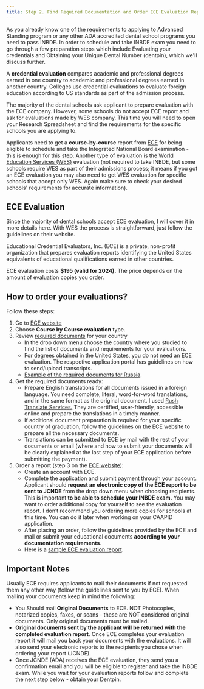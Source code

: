 ```yaml
---
title: Step 2. Find Required Documentation and Order ECE Evaluation Reports
---
```


<Aside>
  As you already know one of the requirements to applying to Advanced Standing program or any other
  ADA accredited dental school programs you need to pass INBDE. In order to schedule and take INBDE
  exam you need to go through a few preparation steps which include Evaluating your credentials and
  Obtaining your Unique Dental Number (dentpin), which we'll discuss further.
</Aside>

A **credential evaluation** compares academic and professional degrees earned in
one country to academic and professional degrees earned in another country.
Colleges use credential evaluations to evaluate foreign education according to
US standards as part of the admission process.

The majority of the dental schools ask applicant to prepare evaluation with the
ECE company. However, some schools do not accept ECE report and ask for
evaluations made by WES company. This time you will need to open your Research
Spreadsheet and find the requirements for the specific schools you are applying
to.

Applicants need to get a **course-by-course** report from
[ECE](https://www.ece.org/) for being eligible to schedule and take the
Integrated National Board examination - this is enough for this step. Another
type of evaluation is the [World Education Services (WES)](https://www.wes.org/)
evaluation (not required to take INBDE, but some schools require WES as part of
their admissions process; it means if you got an ECE evaluation you may also
need to get WES evaluation for specific schools that accept only WES. Again make
sure to check your desired schools' requirements for accurate information).

## ECE Evaluation

Since the majority of dental schools accept ECE evaluation, I will cover it in
more details here. With WES the process is straightforward, just follow the
guidelines on their website.

Educational Credential Evaluators, Inc. (ECE) is a private, non-profit
organization that prepares evaluation reports identifying the United States
equivalents of educational qualifications earned in other countries.

ECE evaluation costs **$195 (valid for 2024).** The price depends on the
amount of evaluation copies you order.

## How to order your evaluations?

Follow these steps:

1. Go to [ECE website]({{official.ece}}/US-Institutions)
2. Choose **Course by Course evaluation** type.
3. Review [required
   documents]({{official.ece}}/Documentation-Requirements)
   for your country
   - In the drop down menu choose the country where you studied to find the list
     of documents and requirements for your evaluations.
   - For degrees obtained in the United States, you do not need an ECE
     evaluation. The respective application portal has guidelines on how to
     send/upload transcripts.
   - [Example of the required documents for
     Russia](https://accounts.ece.org/DocumentRequirement/167).
4. Get the required documents ready:
   - Prepare English translations for all documents issued in a foreign
     language. You need complete, literal, word-for-word translations, and in the
     same format as the original document. I used [Rush Translate
     Services.](https://rushtranslate.com/certified-translation?ref=dentists-abroad)
     They are certified, user-friendly, accessible online and prepare the
     translations in a timely manner.
   - If additional document preparation is required for your specific country of
     graduation, follow the guidelines on the ECE website to prepare all the
     necessary documents.
   - Translations can be submitted to ECE by mail with the rest of your
     documents or email (where and how to submit your documents will be clearly
     explained at the last step of your ECE application before submitting the
     payment).
5. Order a report (step 3 on the [ECE website]({{official.ece}}/US-Institutions)):
   - Create an account with ECE.
   - Complete the application and submit payment through your account. Applicant
     should **request an electronic copy of the ECE report to be sent to JCNDE**
     from the drop down menu when choosing recipients. This is important
     **to be able to schedule your INBDE exam.** You may want to order
     additional copy for yourself to see the evaluation report. I don’t recommend
     you ordering more copies for schools at this time. You can do it later when
     working on your CAAPID application.
   - After placing an order, follow the guidelines provided by the ECE and mail
     or submit your educational documents **according to your documentation
     requirements**.
   - Here is a [sample ECE evaluation
     report](https://www.ece.org/ECE-FIles/Sample-Reports/Sample_CBC_Report.pdf).

## Important Notes

Usually ECE requires applicants to mail their documents if not requested them
any other way (follow the guidelines sent to you by ECE). When mailing your
documents keep in mind the following:

- You Should mail **Original Documents** to ECE. NOT Photocopies, notarized
  copies, faxes, or scans - these are NOT considered original documents. Only
  original documents must be mailed.
- **Original documents sent by the applicant will be returned with the completed
  evaluation report**. Once ECE completes your evaluation report it will mail you
  back your documents with the evaluations. It will also send your electronic
  reports to the recipients you chose when ordering your report (JCNDE).
- Once JCNDE (ADA) receives the ECE evaluation, they send you a confirmation
  email and you will be eligible to register and take the INBDE exam. While you
  wait for your evaluation reports follow and complete the next step below -
  obtain your Dentpin.
